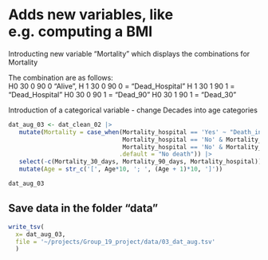 # Adds new variables, like e.g. computing a BMI

Introducting new variable "Mortality" which displays the combinations for Mortality 

The combination are as follows:  
    H0 30 0 90 0 "Alive", 
    H 1 30 0 90 0 = "Dead_Hospital" 
    H 1 30 1 90 1 = "Dead_Hospital" 
    H0 30 0 90 1 = "Dead_90" 
    H0 30 1 90 1 = "Dead_30"

Introduction of a categorical variable - change Decades into age categories

    
```r
dat_aug_03 <- dat_clean_02 |> 
   mutate(Mortality = case_when(Mortality_hospital == 'Yes' ~ "Death_in_hospital", 
                                Mortality_hospital == 'No' & Mortality_30_days == 'Yes' & Mortality_90_days == 'No' ~ "Death_in_first_30_days", 
                                Mortality_hospital == 'No' & Mortality_30_days == 'No' & Mortality_90_days == 'Yes' ~ "Death_between_30_and_90_days", 
                               .default = "No death")) |> 
   select(-c(Mortality_30_days, Mortality_90_days, Mortality_hospital)) |> 
   mutate(Age = str_c('[', Age*10, '; ', (Age + 1)*10, ']'))
```

```r
dat_aug_03 
```



## Save data in the folder "data"

```r
write_tsv(
  x= dat_aug_03, 
  file = '~/projects/Group_19_project/data/03_dat_aug.tsv'
  )
```



